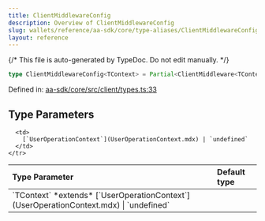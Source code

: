```yaml
---
title: ClientMiddlewareConfig
description: Overview of ClientMiddlewareConfig
slug: wallets/reference/aa-sdk/core/type-aliases/ClientMiddlewareConfig
layout: reference
---
```


{/* This file is auto-generated by TypeDoc. Do not edit manually. */}

```ts
type ClientMiddlewareConfig<TContext> = Partial<ClientMiddleware<TContext>>;
```

Defined in: [aa-sdk/core/src/client/types.ts:33](https://github.com/alchemyplatform/aa-sdk/blob/c1a84188d03473acac2fdb49fb7cd7fdba73169b/aa-sdk/core/src/client/types.ts#L33)

## Type Parameters

<table>
  <thead>
    <tr>
      <th align="left">Type Parameter</th>
      <th align="left">Default type</th>
    </tr>
  </thead>

  <tbody>
    <tr>
      <td>
        `TContext` *extends* [`UserOperationContext`](UserOperationContext.mdx) | `undefined`
      </td>

      <td>
        [`UserOperationContext`](UserOperationContext.mdx) | `undefined`
      </td>
    </tr>

  </tbody>
</table>
